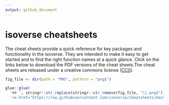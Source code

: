 ```yaml
---
output: github_document
---
```


# isoverse cheatsheets

The cheat sheets provide a quick reference for key packages and functionality in the isoverse. They are intended to make it easy to get started and to find the right function names at a quick glance. Click on the links below to download the PDF versions of the cheat sheets.The cheat sheets are released under a creative commons license ([CC0](LICENSE.md)). 


```r
fig_file <- dir(path = "PNG", pattern = "png$") 

glue::glue(
  '## ', stringr::str_replace(stringr::str_remove(fig_file, "\\.png$"), "_", " "), '\n\n',
  '<a href="https://raw.githubusercontent.com/isoverse/cheatsheets/master/PDF/{stringr::str_replace(fig_file, \'png$\',\'pdf$\')}"><img src="PNG/{fig_file}" width="600"></a>')
```
